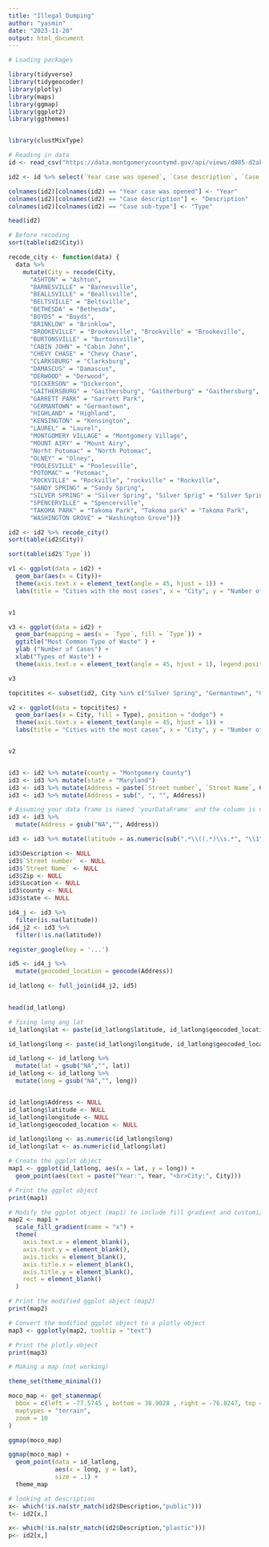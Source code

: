 ```yaml
---
title: "Illegal Dumping"
author: "yasmin"
date: "2023-11-28"
output: html_document
---
```


```r
# Loading packages 

library(tidyverse)
library(tidygeocoder)
library(plotly)
library(maps)
library(ggmap)
library(ggplot2)
library(ggthemes)


library(clustMixType)

```

```r
# Reading in data 
id <- read_csv("https://data.montgomerycountymd.gov/api/views/d985-d2ak/rows.csv?accessType=DOWNLOAD")
```

```r
id2 <- id %>% select(`Year case was opened`, `Case description`, `Case sub-type`, `Street number`, `Street Name`, City, Zip, Location)

colnames(id2)[colnames(id2) == "Year case was opened"] <- "Year"
colnames(id2)[colnames(id2) == "Case description"] <- "Description"
colnames(id2)[colnames(id2) == "Case sub-type"] <- "Type"

head(id2)
```



```r
# Before recoding 
sort(table(id2$City))
```

```r
recode_city <- function(data) {
  data %>%
    mutate(City = recode(City,
      "ASHTON" = "Ashton",
      "BARNESVILLE" = "Barnesville",
      "BEALLSVILLE" = "Beallsville",
      "BELTSVILLE" = "Beltsville",
      "BETHESDA" = "Bethesda",
      "BOYDS" = "Boyds",
      "BRINKLOW" = "Brinklow",
      "BROOKEVILLE" = "Brookeville", "Brookville" = "Brookeville",
      "BURTONSVILLE" = "Burtonsville",
      "CABIN JOHN" = "Cabin John",
      "CHEVY CHASE" = "Chevy Chase",
      "CLARKSBURG" = "Clarksburg",
      "DAMASCUS" = "Damascus",
      "DERWOOD" = "Derwood",
      "DICKERSON" = "Dickerson",
      "GAITHERSBURG" = "Gaithersburg", "Gaitherburg" = "Gaithersburg",
      "GARRETT PARK" = "Garrett Park",
      "GERMANTOWN" = "Germantown",
      "HIGHLAND" = "Highland",
      "KENSINGTON" = "Kensington",
      "LAUREL" = "Laurel",
      "MONTGOMERY VILLAGE" = "Montgomery Village",
      "MOUNT AIRY" = "Mount Airy",
      "Norht Potomac" = "North Potomac",
      "OLNEY" = "Olney",
      "POOLESVILLE" = "Poolesville",
      "POTOMAC" = "Potomac",
      "ROCKVILLE" = "Rockville", "rockville" = "Rockville",
      "SANDY SPRING" = "Sandy Spring",
      "SILVER SPRING" = "Silver Spring", "Silver Sprig" = "Silver Spring", "Silver spring" = "Silver Spring",
      "SPENCERVILLE" = "Spencerville",
      "TAKOMA PARK" = "Takoma Park", "Takoma park" = "Takoma Park",
      "WASHINGTON GROVE" = "Washington Grove"))}

id2 <- id2 %>% recode_city()
sort(table(id2$City))
```

```r
sort(table(id2$`Type`))
```


```r
v1 <- ggplot(data = id2) + 
  geom_bar(aes(x = City))+ 
  theme(axis.text.x = element_text(angle = 45, hjust = 1)) + 
  labs(title = "Cities with the most cases", x = "City", y = "Number of Cases")


v1


```

```r
v3 <- ggplot(data = id2) +
  geom_bar(mapping = aes(x = `Type`, fill = `Type`)) +
  ggtitle("Most Common Type of Waste" ) +
  ylab ("Number of Cases") +
  xlab("Types of Waste") + 
  theme(axis.text.x = element_text(angle = 45, hjust = 1), legend.position = "none")

v3
```


```r
           
              
topcitites <- subset(id2, City %in% c("Silver Spring", "Germantown", "Gaithersburg", "Rocville", "Bethesda", "Potomac"))

v2 <- ggplot(data = topcitites) + 
  geom_bar(aes(x = City, fill = Type), position = "dodge") + 
  theme(axis.text.x = element_text(angle = 45, hjust = 1)) + 
  labs(title = "Cities with the most cases", x = "City", y = "Number of Cases")


v2
```


```r

```



```r


id3 <- id2 %>% mutate(county = "Montgomery County")
id3 <- id3 %>% mutate(state = "Maryland")
id3 <- id3 %>% mutate(Address = paste(`Street number`, `Street Name`, City, county, state, Zip, sep = " , "))
id3 <- id3 %>% mutate(Address = sub(", ", "", Address))

# Assuming your data frame is named 'yourDataFrame' and the column is named 'columnName'
id3 <- id3 %>%
  mutate(Address = gsub("NA","", Address))

id3 <- id3 %>% mutate(latitude = as.numeric(sub(".*\\((.*)\\s.*", "\\1", id$Location)), longitude = as.numeric(sub(".*\\s(.*)\\)", "\\1", id$Location)))

id3$Description <- NULL
id3$`Street number` <- NULL
id3$`Street Name` <- NULL
id3$Zip <- NULL
id3$Location <- NULL
id3$county <- NULL
id3$state <- NULL

id4_j <- id3 %>%
  filter(is.na(latitude))
id4_j2 <- id3 %>%
  filter(!is.na(latitude))

register_google(key = '...')

id5 <- id4_j %>%
  mutate(geocoded_location = geocode(Address))

id_latlong <- full_join(id4_j2, id5)
                      
```

```r
head(id_latlong)
```

```r
# fixing long ang lat 
id_latlong$lat <- paste(id_latlong$latitude, id_latlong$geocoded_location$lon)

id_latlong$long <- paste(id_latlong$longitude, id_latlong$geocoded_location$lat)

id_latlong <- id_latlong %>%
  mutate(lat = gsub("NA","", lat))
id_latlong <- id_latlong %>%
  mutate(long = gsub("NA","", long))


id_latlong$Address <- NULL
id_latlong$latitude <- NULL
id_latlong$longitude <- NULL
id_latlong$geocoded_location <- NULL

id_latlong$long <- as.numeric(id_latlong$long)
id_latlong$lat <- as.numeric(id_latlong$lat)

```

```r



# Create the ggplot object
map1 <- ggplot(id_latlong, aes(x = lat, y = long)) +
  geom_point(aes(text = paste("Year:", Year, "<br>City:", City)))

# Print the ggplot object
print(map1)

# Modify the ggplot object (map1) to include fill gradient and customize theme
map2 <- map1 + 
  scale_fill_gradient(name = "x") + 
  theme(
    axis.text.x = element_blank(),
    axis.text.y = element_blank(),
    axis.ticks = element_blank(),
    axis.title.x = element_blank(),
    axis.title.y = element_blank(),
    rect = element_blank()
  )

# Print the modified ggplot object (map2)
print(map2)

# Convert the modified ggplot object to a plotly object
map3 <- ggplotly(map2, tooltip = "text") 

# Print the plotly object
print(map3)
```



```r
# Making a map (not working)

theme_set(theme_minimal())

moco_map <- get_stamenmap(
  bbox = c(left = -77.5745 , bottom = 38.9028 , right = -76.8247, top = 39.3715), 
  maptypes = "terrain",
  zoom = 10
)

ggmap(moco_map)

ggmap(moco_map) +
  geom_point(data = id_latlong,
             aes(x = long, y = lat),
             size = .1) +
  theme_map
```


```r
# looking at description
x<- which(!is.na(str_match(id2$Description,"public")))
t<- id2[x,]

x<- which(!is.na(str_match(id2$Description,"plastic")))
p<- id2[x,]
```



